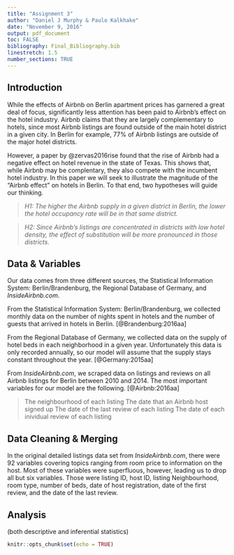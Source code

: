 ```yaml
---
title: "Assignment 3"
author: "Daniel J Murphy & Paulo Kalkhake"
date: "November 9, 2016"
output: pdf_document
toc: FALSE
bibliography: Final_Bibliography.bib
linestretch: 1.5
number_sections: TRUE
---
```



## Introduction

While the effects of Airbnb on Berlin apartment prices has garnered a great deal of focus, significantly less attention has been paid to Airbnb's effect on the hotel industry. Airbnb claims that they are largely complementary to hotels, since most Airbnb listings are found outside of the main hotel district in a given city. In Berlin for example, 77% of Airbnb listings are outside of the major hotel districts. 

However, a paper by @zervas2016rise found that the rise of Airbnb had a negative effect on hotel revenue in the state of Texas. This shows that, while Airbnb may be complentary, they also compete with the incumbent hotel industry. In this paper we will seek to illustrate the magnitude of the "Airbnb effect" on hotels in Berlin. To that end, two hypotheses will guide our thinking. 

> *H1: The higher the Airbnb supply in a given district in Berlin, the lower the hotel occupancy rate will be in that same district.*

> *H2: Since Airbnb's listings are concentrated in districts with low hotel density, the effect of substitution will be more pronounced in those districts.*

## Data & Variables

Our data comes from three different sources, the Statistical Information System: Berlin/Brandenburg, the Regional Database of Germany, and *InsideAirbnb.com*. 

From the Statistical Information System: Berlin/Brandenburg, we collected monthly data on the number of nights spent in hotels and the number of guests that arrived in hotels in Berlin. [@Brandenburg:2016aa]

From the Regional Database of Germany, we collected data on the supply of hotel beds in each neighborhood in a given year. Unfortunately this data is only recorded annually, so our model will assume that the supply stays constant throughout the year. [@Germany:2015aa]

From *InsideAirbnb.com*, we scraped data on listings and reviews on all Airbnb listings for Berlin between 2010 and 2014. The most important variables for our model are the following. [@Airbnb:2016aa]

> The neighbourhood of each listing
> The date that an Airbnb host signed up
> The date of the last review of each listing
> The date of each inividual review of each listing

## Data Cleaning & Merging

In the original detailed listings data set from *InsideAirbnb.com*, there were 92 variables covering topics ranging from room price to information on the host. Most of these variables were superfluous, however, leading us to drop all but six variables. Those were listing ID, host ID, listing Neighbourhood, room type, number of beds, date of host registration, date of the first review, and the date of the last review. 

## Analysis

(both descriptive and inferential statistics)


```r
knitr::opts_chunk$set(echo = TRUE)
```


